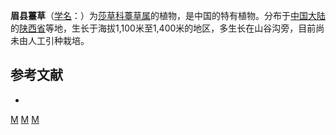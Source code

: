 {{Speciesbox 
| genus = Carex
| species = meihsienica
| authority = [[傅坤俊|K. T. Fu]]
}}

'''眉县薹草'''（[[学名|学名]]：{{lang|la|''Carex meihsienica''}}）为[[莎草科|莎草科]][[薹草属|薹草属]]的植物，是中国的特有植物。分布于[[中国大陆|中国大陆]]的[[陕西省|陕西省]]等地，生长于海拔1,100米至1,400米的地区，多生长在山谷沟旁，目前尚未由人工引种栽培。

== 参考文献 ==
<div class="references-small">
* {{cite web| url =http://www.bioinfo.cn/db05/KmzwSpecies.php?action=view&id=6424| title =眉县薹草| work =《中国高等植物数据库全库》| publisher =中国科学院微生物研究所| author =昆明植物研究所| accessdate =2009-02-24| deadurl =yes| archiveurl =https://web.archive.org/web/20160305072114/http://www.bioinfo.cn/db05/KmzwSpecies.php?action=view&id=6424| archivedate =2016-03-05}}
</div>
{{Taxonbar|from=Q15227106}}

{{DEFAULTSORT:Carex meihsienica}}
[[Category:薹草属|M]]
[[Category:中國特有植物|M]]
[[Category:陕西植物|M]]


{{Carex-stub}}